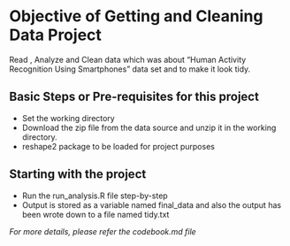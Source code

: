 # Objective of Getting and Cleaning Data Project #

Read , Analyze and Clean data which was about  "Human Activity Recognition Using Smartphones" data set and to make it look tidy.

## Basic Steps or Pre-requisites for this project ##

* Set the working directory
* Download the zip file from the data source and unzip it in the working directory.
* reshape2 package to be loaded for project purposes

## Starting with the project ##

* Run the run_analysis.R file step-by-step
* Output is stored as a variable named final_data and also the output has been wrote down to a file named tidy.txt

*For more details, please refer the codebook.md file*
